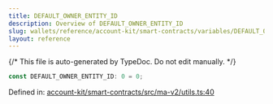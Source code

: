 ```yaml
---
title: DEFAULT_OWNER_ENTITY_ID
description: Overview of DEFAULT_OWNER_ENTITY_ID
slug: wallets/reference/account-kit/smart-contracts/variables/DEFAULT_OWNER_ENTITY_ID
layout: reference
---
```


{/* This file is auto-generated by TypeDoc. Do not edit manually. */}

```ts
const DEFAULT_OWNER_ENTITY_ID: 0 = 0;
```

Defined in: [account-kit/smart-contracts/src/ma-v2/utils.ts:40](https://github.com/alchemyplatform/aa-sdk/blob/153785ddc87beb160382c2bae7dbafa4a66ade9a/account-kit/smart-contracts/src/ma-v2/utils.ts#L40)

